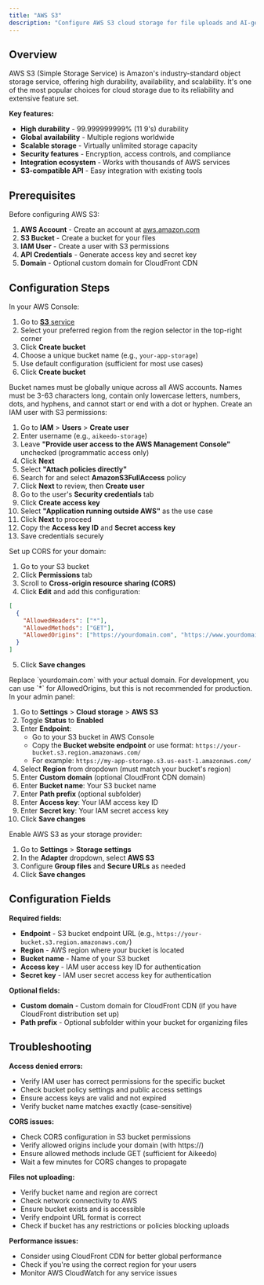 ```yaml
---
title: "AWS S3"
description: "Configure AWS S3 cloud storage for file uploads and AI-generated content in Aikeedo. Industry-standard object storage with high durability and availability."
---
```



## Overview

AWS S3 (Simple Storage Service) is Amazon's industry-standard object storage service, offering high durability, availability, and scalability. It's one of the most popular choices for cloud storage due to its reliability and extensive feature set.

**Key features:**
- **High durability** - 99.999999999% (11 9's) durability
- **Global availability** - Multiple regions worldwide
- **Scalable storage** - Virtually unlimited storage capacity
- **Security features** - Encryption, access controls, and compliance
- **Integration ecosystem** - Works with thousands of AWS services
- **S3-compatible API** - Easy integration with existing tools

## Prerequisites

Before configuring AWS S3:

1. **AWS Account** - Create an account at [aws.amazon.com](https://aws.amazon.com)
2. **S3 Bucket** - Create a bucket for your files
3. **IAM User** - Create a user with S3 permissions
4. **API Credentials** - Generate access key and secret key
5. **Domain** - Optional custom domain for CloudFront CDN

## Configuration Steps

<Steps>
<Step title="Create S3 Bucket">
  In your AWS Console:
  
  1. Go to [**S3** service](https://console.aws.amazon.com/s3/home)
  2. Select your preferred region from the region selector in the top-right corner
  3. Click **Create bucket**
  4. Choose a unique bucket name (e.g., `your-app-storage`)
  5. Use default configuration (sufficient for most use cases)
  6. Click **Create bucket**
  
  <Note>
  Bucket names must be globally unique across all AWS accounts. Names must be 3-63 characters long, contain only lowercase letters, numbers, dots, and hyphens, and cannot start or end with a dot or hyphen.
  </Note>
</Step>

<Step title="Configure IAM User">
  Create an IAM user with S3 permissions:
  
  1. Go to **IAM** > **Users** > **Create user**
  2. Enter username (e.g., `aikeedo-storage`)
  3. Leave **"Provide user access to the AWS Management Console"** unchecked (programmatic access only)
  4. Click **Next**
  5. Select **"Attach policies directly"**
  6. Search for and select **AmazonS3FullAccess** policy
  7. Click **Next** to review, then **Create user**
  8. Go to the user's **Security credentials** tab
  9. Click **Create access key**
  10. Select **"Application running outside AWS"** as the use case
  11. Click **Next** to proceed
  12. Copy the **Access key ID** and **Secret access key**
  13. Save credentials securely
</Step>

<Step title="Configure CORS">
  Set up CORS for your domain:
  
  1. Go to your S3 bucket
  2. Click **Permissions** tab
  3. Scroll to **Cross-origin resource sharing (CORS)**
  4. Click **Edit** and add this configuration:
  
  ```json
  [
    {
      "AllowedHeaders": ["*"],
      "AllowedMethods": ["GET"],
      "AllowedOrigins": ["https://yourdomain.com", "https://www.yourdomain.com"]
    }
  ]
  ```
  
  5. Click **Save changes**
  
  <Note>
  Replace `yourdomain.com` with your actual domain. For development, you can use `*` for AllowedOrigins, but this is not recommended for production.
  </Note>
</Step>

<Step title="Configure in Aikeedo">
  In your admin panel:
  
  1. Go to **Settings** > **Cloud storage** > **AWS S3**
  2. Toggle **Status** to **Enabled**
  3. Enter **Endpoint**: 
     - Go to your S3 bucket in AWS Console
     - Copy the **Bucket website endpoint** or use format: `https://your-bucket.s3.region.amazonaws.com/`
     - For example: `https://my-app-storage.s3.us-east-1.amazonaws.com/`
  4. Select **Region** from dropdown (must match your bucket's region)
  5. Enter **Custom domain** (optional CloudFront CDN domain)
  6. Enter **Bucket name**: Your S3 bucket name
  7. Enter **Path prefix** (optional subfolder)
  8. Enter **Access key**: Your IAM access key ID
  9. Enter **Secret key**: Your IAM secret access key
  10. Click **Save changes**
</Step>

<Step title="Activate AWS S3">
  Enable AWS S3 as your storage provider:
  
  1. Go to **Settings** > **Storage settings**
  2. In the **Adapter** dropdown, select **AWS S3**
  3. Configure **Group files** and **Secure URLs** as needed
  4. Click **Save changes**
</Step>
</Steps>

## Configuration Fields

**Required fields:**
- **Endpoint** - S3 bucket endpoint URL (e.g., `https://your-bucket.s3.region.amazonaws.com/`)
- **Region** - AWS region where your bucket is located
- **Bucket name** - Name of your S3 bucket
- **Access key** - IAM user access key ID for authentication
- **Secret key** - IAM user secret access key for authentication

**Optional fields:**
- **Custom domain** - Custom domain for CloudFront CDN (if you have CloudFront distribution set up)
- **Path prefix** - Optional subfolder within your bucket for organizing files

## Troubleshooting

**Access denied errors:**
- Verify IAM user has correct permissions for the specific bucket
- Check bucket policy settings and public access settings
- Ensure access keys are valid and not expired
- Verify bucket name matches exactly (case-sensitive)

**CORS issues:**
- Check CORS configuration in S3 bucket permissions
- Verify allowed origins include your domain (with https://)
- Ensure allowed methods include GET (sufficient for Aikeedo)
- Wait a few minutes for CORS changes to propagate

**Files not uploading:**
- Verify bucket name and region are correct
- Check network connectivity to AWS
- Ensure bucket exists and is accessible
- Verify endpoint URL format is correct
- Check if bucket has any restrictions or policies blocking uploads

**Performance issues:**
- Consider using CloudFront CDN for better global performance
- Check if you're using the correct region for your users
- Monitor AWS CloudWatch for any service issues

<Support />

